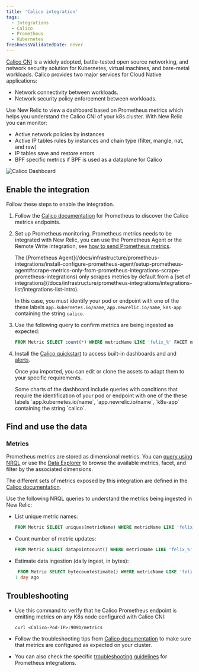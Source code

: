 ```yaml
---
title: 'Calico integration'
tags:
  - Integrations
  - Calico
  - Prometheus
  - Kubernetes
freshnessValidatedDate: never
---
```


[Calico CNI](https://github.com/projectcalico/calico) is a widely adopted, battle-tested open source networking, and network security solution for Kubernetes, virtual machines, and bare-metal workloads. Calico provides two major services for Cloud Native applications:

* Network connectivity between workloads.
* Network security policy enforcement between workloads.

Use New Relic to view a dashboard based on Prometheus metrics which helps you understand the Calico CNI of your k8s cluster. With New Relic you can monitor:

* Active network policies by instances
* Active IP tables rules by instances and chain type (filter, mangle, nat, and raw)
* IP tables save and restore errors
* BPF specific metrics if BPF is used as a dataplane for Calico

<img
  title="Calico Dashboard"
  alt="Calico Dashboard"
  src="/images/kubernetes_screenshot-crop_calico-dashboard.webp"
/>

## Enable the integration

Follow these steps to enable the integration.

1. Follow the [Calico documentation](https://projectcalico.docs.tigera.io/maintenance/monitor/monitor-component-metrics) for Prometheus to discover the Calico metrics endpoints.

2. Set up Prometheus monitoring. Prometheus metrics needs to be integrated with New Relic, you can use the Prometheus Agent or the Remote Write integration, see [how to send Prometheus metrics](/docs/infrastructure/prometheus-integrations/install-configure-prometheus-agent/get-started/send-prometheus-metric-data-new-relic/).

   <Callout variant="important">
     The [Prometheus Agent](/docs/infrastructure/prometheus-integrations/install-configure-prometheus-agent/setup-prometheus-agent#scrape-metrics-only-from-prometheus-integrations-scrape-prometheus-integrations) only scrapes metrics by default from a [set of integrations](/docs/infrastructure/prometheus-integrations/integrations-list/integrations-list-intro).

     In this case, you must identify your pod or endpoint with one of the these labels `app.kubernetes.io/name`, `app.newrelic.io/name`, `k8s-app` containing the string `calico`.
   </Callout>

3. Use the following query to confirm metrics are being ingested as expected:

   ```sql
   FROM Metric SELECT count(*) WHERE metricName LIKE 'felix_%' FACET metricName LIMIT MAX
   ```

4. Install the [Calico quickstart](https://newrelic.com/instant-observability/calico-newrelic) to access built-in dashboards and and [alerts](/docs/alerts-applied-intelligence/new-relic-alerts/learn-alerts/introduction-alerts/).

   Once you imported, you can edit or clone the assets to adapt them to your specific requirements.

   <Callout variant="important">
     Some charts of the dashboard include queries with conditions that require the identification of your pod or endpoint with one of the these labels `app.kubernetes.io/name`, `app.newrelic.io/name`, `k8s-app` containing the string `calico`.
   </Callout>

## Find and use the data

### Metrics

Prometheus metrics are stored as dimensional metrics. You can [query using NRQL](/docs/telemetry-data-platform/get-data/apis/query-metric-data-type/) or use the [Data Explorer](/docs/query-your-data/explore-query-data/browse-data/introduction-data-explorer/) to browse the available metrics, facet, and filter by the associated dimensions.

The different sets of metrics exposed by this integration are defined in the [Calico documentation](https://projectcalico.docs.tigera.io/reference/felix/prometheus).

Use the following NRQL queries to understand the metrics being ingested in New Relic:

* List unique metric names:

  ```sql
  FROM Metric SELECT uniques(metricName) WHERE metricName LIKE 'felix_%' LIMIT MAX
  ```

* Count number of metric updates:

  ```sql
  FROM Metric SELECT datapointcount() WHERE metricName LIKE 'felix_%' LIMIT MAX
  ```

* Estimate data ingestion (daily ingest, in bytes):

  ```sql
   FROM Metric SELECT bytecountestimate() WHERE metricName LIKE 'felix_%' SINCE
  1 day ago
  ```

## Troubleshooting

* Use this command to verify that he Calico Prometheus endpoint is emitting metrics on any K8s node configured with Calico CNI:

  ```
  curl <Calico-Pod-IP>:9091/metrics
  ```

* Follow the troubleshooting tips from [Calico documentation](https://projectcalico.docs.tigera.io/maintenance/monitor/monitor-component-metrics) to make sure that metrics are configured as expected on your cluster.

* You can also check the specific [troubleshooting guidelines](/docs/infrastructure/prometheus-integrations/troubleshooting/no-data-appears-prometheus-integration) for Prometheus integrations.
